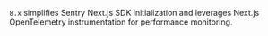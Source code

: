 `8.x` simplifies Sentry Next.js SDK initialization and leverages Next.js OpenTelemetry instrumentation for performance monitoring.
